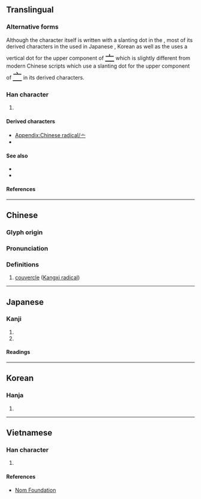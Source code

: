 {{also|宀|丄|⊥|⟂|〦}}
{{character info}}
{{character info|⼇}}
==Translingual==
{{stroke order|type=animate}}

===Alternative forms===
Although the character itself is written with a slanting {{l|mul|丶}} dot in the {{w|Kangxi dictionary}}, most of its derived characters in the {{w|Ming (typefaces)|Ming typeface}} used in Japanese {{w|Kanji}}, Korean {{w|Hanja}} as well as the {{w|Kangxi dictionary}} uses a vertical dot for the upper component of <span style="font-size:x-large" lang=ja>[[亠#Translingual|亠]]</span> which is slightly different from modern Chinese scripts which use a slanting {{l|mul|丶}} dot for the upper component of <span style="font-size:x-large" lang=zh>[[亠#Translingual|亠]]</span> in its derived characters.

===Han character===
{{Han char|rn=8|rad=亠|as=00|sn=2|four=00000|canj=XY|ids=⿱丶一(GHTK),⿱丨一(J)}}

# {{mul-kangxi radical-def}}

====Derived characters====
* [[Appendix:Chinese radical/亠]]
* {{l|mul|[[六]], [[卞]], [[文]], [[市]], [[玄]], [[𢌮]], [[立]], [[𭀚]], [[充]], [[𣱵]], [[𣅀]], [[衣]], [[㐔]], [[𣫭]], [[弃]], [[𠑽]], [[𥃰]], [[言]], [[夜]], [[𢂋]], [[兖]], [[育]], [[帝]], [[兗]], [[竒]], [[𦚍]], [[𧴨]], [[𫟯]], [[𭐤]], [[𢍓]], [[高]], [[㖜]], [[旁]], [[畗]], [[商]], [[毫]], [[啇]], [[髙]], [[率]], [[𢛫]], [[䯧]], [[椉]], [[稁]], [[𣨻]], [[𧋲]], [[雍]], [[豪]], [[齊]], [[𢒲]], [[𮥿]], [[㙶]], [[䐡]], [[𩫏]], [[𬡭]], [[𠆛]], [[䥆]], [[韲]], [[𭺏]], [[𨏯]], [[𣅂]], [[𧍐]]}}

====See also====
* {{l|mul|[[哀]], [[衷]], [[衮]], [[衰]], [[衺]], [[𮕩]], [[袌]], [[袞]], [[袠]], [[袤]], [[袬]], [[𧙃]], [[袲]], [[裏]], [[裒]], [[裛]], [[䘱]], [[裵]], [[裹]], [[裦]], [[褎]], [[褏]], [[褒]], [[褢]], [[褭]], [[褱]], [[𧜏]], [[褻]], [[襃]], [[襄]], [[䙝]], [[簔]]}}<!-- Characters derived from insertion into 衣 -->
* {{l|mul|[[𮮻]], [[𬹱]], [[𮮺]], [[𮮼]], [[䐡]], [[韲]], [[𠆜]], [[𪗎]], [[𪗐]]}}<!-- Characters related to  but not directly derived from 齊 -->

====References====
{{Han ref|kx=0088.020|dkj=00286|dj=0184.120|hdz=10279.040|uh=4EA0}}

----

==Chinese==
{{zh-forms}}

===Glyph origin===
{{Han etym}}

===Pronunciation===
{{zh-pron
|m=tóu
|c=tau4
|h=
|mn=qz:thiô
|w=
|mc=
|oc=
|ma=
|cat=
}}

===Definitions===
{{zh-hanzi}}

# [[couvercle]] ([[Kangxi radical]])

----

==Japanese==

===Kanji===
{{ja-kanji|grade=9|rs=亠00}}

# {{n-g|Meaning unclear.}}
# {{n-g|A radical (なべぶた, けいさんかんむり).}}

====Readings====
{{ja-readings
|goon=ず<づ
|kanon=とう
|kun=けいさん-, なべぶた-
}}

----

==Korean==

===Hanja===
{{ko-hanja|두}}

# {{rfdef|ko|sort=亠00}}

----

==Vietnamese==

===Han character===
{{vi-readings|reading=[[đầu]]|rs=亠00}}

# {{rfdef|vi|sort=亠00}}

====References====
* [http://nomfoundation.org/common/nom_details.php?codepoint=4ea0 Nom Foundation]

[[Category:CJKV radicals| ]]